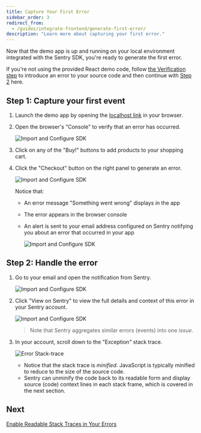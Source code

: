 ```yaml
---
title: Capture Your First Error
sidebar_order: 3
redirect_from:
  - /guides/integrate-frontend/generate-first-error/
description: "Learn more about capturing your first error."
---
```


Now that the demo app is up and running on your local environment integrated with the Sentry SDK, you're ready to generate the first error.

<Note>

If you're not using the provided React demo code, follow [the Verification step](/platforms/javascript/#verify) to introduce an error to your source code and then continue with [Step 2](#step-2-handle-the-error) here.

</Note>

## Step 1: Capture your first event

1. Launch the demo app by opening the [localhost link](http://localhost:5000) in your browser.

2. Open the browser's "Console" to verify that an error has occurred.

   ![Import and Configure SDK](generate-first-error-02.png)

3. Click on any of the "Buy!" buttons to add products to your shopping cart.

4. Click the "Checkout" button on the right panel to generate an error.

   ![Import and Configure SDK](generate-first-error-01.png)

   Notice that:

   - An error message "Something went wrong" displays in the app
   - The error appears in the browser console
   - An alert is sent to your email address configured on Sentry notifying you about an error that occurred in your app

     ![Import and Configure SDK](generate-first-error-03.png)

## Step 2: Handle the error

1. Go to your email and open the notification from Sentry.

   ![Import and Configure SDK](generate-first-error-04.png)

2. Click "View on Sentry" to view the full details and context of this error in your Sentry account.

   ![Import and Configure SDK](generate-first-error-05.png)
   > Note that Sentry aggregates similar errors (events) into one _issue_.

3. In your account, scroll down to the "Exception" stack trace.

   ![Error Stack-trace](generate-first-error-06.png)

   - Notice that the stack trace is _minified_. JavaScript is typically minified to reduce to the size of the source code.
   - Sentry can unminify the code back to its readable form and display source (code) context lines in each stack frame, which is covered in the next section.

## Next

[Enable Readable Stack Traces in Your Errors](/guides/integrate-frontend/upload-source-maps/)
